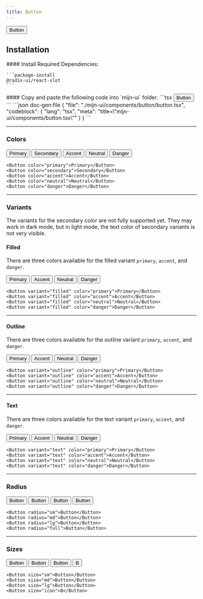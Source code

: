```yaml
---
title: Button
---
```



<ComponentPreview>
  <Button>Button</Button>
</ComponentPreview>

## Installation

<Steps>

  <Step>
    #### Install Required Dependencies:
  
    ```package-install
    @radix-ui/react-slot
    ```
  </Step>

  <Step>
    #### Copy and paste the following code into  `mijn-ui` folder.
    <Tabs items={["Source Code", "Example Usage"]}>
        <Tab value="Example Usage">
          ```tsx
          <Button>Button</Button>
          ```
        </Tab>
        <Tab value="Source Code">
          ```json doc-gen:file
          {
            "file": "./mijn-ui/components/button/button.tsx",
            "codeblock": {
              "lang": "tsx",
              "meta": "title=\"mijn-ui/components/button.tsx\""
            }
          }
          ```
        </Tab>
    </Tabs>
  </Step>
</Steps>

---

### Colors

<ComponentPreview className="flex-col md:flex-row">
  <Button color="primary">Primary</Button>
  <Button color="secondary">Secondary</Button>
  <Button color="accent">Accent</Button>
  <Button color="neutral">Neutral</Button>
  <Button color="danger">Danger</Button>
</ComponentPreview>

```tsx
<Button color="primary">Primary</Button>
<Button color="secondary">Secondary</Button>
<Button color="accent">Accent</Button>
<Button color="neutral">Neutral</Button>
<Button color="danger">Danger</Button>
```

---

### Variants

The variants for the secondary color are not fully supported yet. They may work in dark mode, but in light mode, the text color of secondary variants is not very visible.

#### Filled

There are three colors available for the filled variant `primary`, `accent`, and `danger`.

<ComponentPreview className="flex-col md:flex-row">
<Button variant="filled" color="primary">Primary</Button>
<Button variant="filled" color="accent">Accent</Button>
<Button variant="filled" color="neutral">Neutral</Button>
<Button variant="filled" color="danger">Danger</Button>
</ComponentPreview>

```tsx
<Button variant="filled" color="primary">Primary</Button>
<Button variant="filled" color="accent">Accent</Button>
<Button variant="filled" color="neutral">Neutral</Button>
<Button variant="filled" color="danger">Danger</Button>
```

---

#### Outline

There are three colors available for the outline variant `primary`, `accent`, and `danger`.

<ComponentPreview className="flex-col md:flex-row">
<Button variant="outline" color="primary">Primary</Button>
<Button variant="outline" color="accent">Accent</Button>
<Button variant="outline" color="neutral">Neutral</Button>
<Button variant="outline" color="danger">Danger</Button>
</ComponentPreview>

```tsx
<Button variant="outline" color="primary">Primary</Button>
<Button variant="outline" color="accent">Accent</Button>
<Button variant="outline" color="neutral">Neutral</Button>
<Button variant="outline" color="danger">Danger</Button>
```

---

#### Text

There are three colors available for the text variant `primary`, `accent`, and `danger`.

<ComponentPreview className="flex-col md:flex-row">
<Button variant="text" color="primary">Primary</Button>
<Button variant="text" color="accent">Accent</Button>
<Button variant="text" color="neutral">Neutral</Button>
<Button variant="text" color="danger">Danger</Button>
</ComponentPreview>

```tsx
<Button variant="text" color="primary">Primary</Button>
<Button variant="text" color="accent">Accent</Button>
<Button variant="text" color="neutral">Neutral</Button>
<Button variant="text" color="danger">Danger</Button>
```

---

### Radius

<ComponentPreview className="flex-col md:flex-row">
  <Button radius="sm">Button</Button>
  <Button radius="md">Button</Button>
  <Button radius="lg">Button</Button>
  <Button radius="full">Button</Button>
</ComponentPreview>

```tsx
<Button radius="sm">Button</Button>
<Button radius="md">Button</Button>
<Button radius="lg">Button</Button>
<Button radius="full">Button</Button>
```

---

### Sizes

<ComponentPreview className="flex-col md:flex-row">
  <Button size="sm">Button</Button>
  <Button size="md">Button</Button>
  <Button size="lg">Button</Button>
  <Button size="icon">B</Button>
</ComponentPreview>

```tsx
<Button size="sm">Button</Button>
<Button size="md">Button</Button>
<Button size="lg">Button</Button>
<Button size="icon">B</Button>
```
